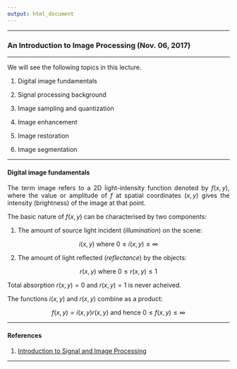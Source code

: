 ```yaml
---
output: html_document
---
```


<style>
body {
text-align: justify}
</style>

---

### An Introduction to Image Processing (Nov. 06, 2017)

---

We will see the following topics in this lecture.

1. Digital image fundamentals

2. Signal processing background

3. Image sampling and quantization

4. Image enhancement

5. Image restoration

6. Image segmentation

---

#### Digital image fundamentals

The term image refers to a 2D light-intensity function denoted by $f(x,y)$, where the value or amplitude of $f$ at spatial coordinates $(x,y)$ gives the intensity (brightness) of the image at that point.

The basic nature of $f(x,y)$ can be characterised by two components:

1. The amount of source light incident (_illumination_) on the scene:

$$
i(x,y) \text{ where } 0\leq i(x,y) \leq \infty
$$

2. The amount of light reflected (_reflectance_) by the objects:

$$
r(x,y) \text{ where } 0\leq r(x,y) \leq 1
$$

Total absorption $r(x,y) = 0$ and $r(x,y) = 1$ is never acheived.

The functions $i(x,y)$ and $r(x,y)$ combine as a product:

$$
f(x,y) = i(x,y)r(x,y) \text{ and hence } 0 \leq f(x,y) \leq \infty
$$


---

#### References

1. [Introduction to Signal and Image Processing](https://miac.unibas.ch/SIP/)

---